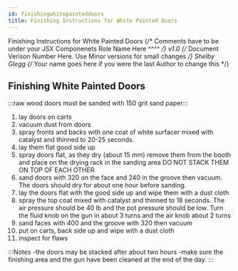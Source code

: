 ---
id: finishingwhitepainteddoors
title: Finishing Instructions for White Painted Doors
---

<span class="badge badge--primary">Finishing Instructions for White Painted Doors</span>
{/* Comments have to be under your JSX Componenets
    Role Name Here ^^^^ */}
<span class="badge badge--secondary">v1.0</span>
{/* Document Verison Number Here. Use Minor versions for small changes */}
<span class="badge badge--success">Shelby Glegg</span>
{/* Your name goes here if you were the last Author to change this */}

## Finishing White Painted Doors

:::raw wood doors must be sanded with 150 grit sand paper::: 

1. lay doors on carts 
2. vacuum dust from doors 
3. spray fronts and backs with one coat of white surfacer mixed with catalyst and thinned to 20-25 seconds.  
4. lay them flat good side up 
5. spray doors flat, as they dry (about 15 mm) remove them from the booth and place on the drying rack in the sanding area DO NOT STACK THEM ON TOP OF EACH OTHER 
6. sand doors with 320 on the face and 240 in the groove then vacuum. The doors should dry for about one hour before sanding. 
7. lay the doors flat with the good side up and wipe them with a dust cloth 
8. spray the  top coat mixed with catalyst and thinned to 18 seconds. The air pressure should be 40 lb and the pot pressure should be low.  Turn the fluid knob on the gun in about 3 turns and the air knob about 2 turns 
9. sand faces with 400 and the groove with 320 then vacuum 
10. put on carts, back side up and wipe with a dust cloth 
11. inspect for flaws                 

 :::Notes
-the doors may be stacked after about two hours 
-make sure the finishing area and the gun have been cleaned at the end of the day. :::

 